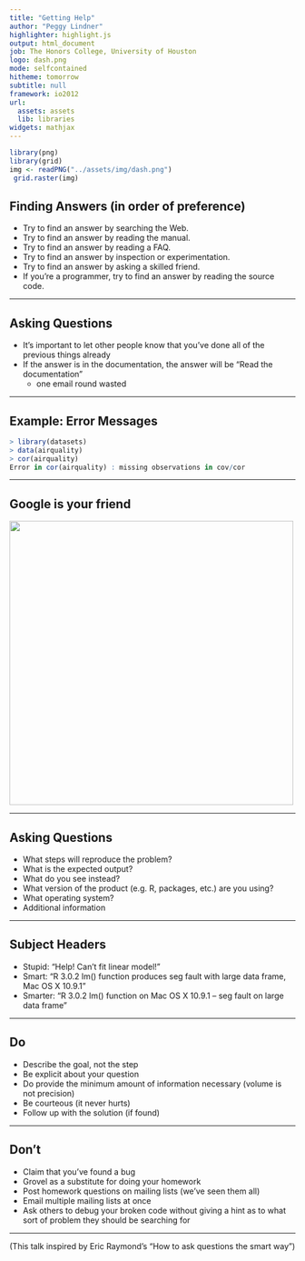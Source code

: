 ```yaml
---
title: "Getting Help"
author: "Peggy Lindner"
highlighter: highlight.js
output: html_document
job: The Honors College, University of Houston
logo: dash.png
mode: selfcontained
hitheme: tomorrow
subtitle: null
framework: io2012
url:
  assets: assets
  lib: libraries
widgets: mathjax
---
```

```r
library(png)
library(grid)
img <- readPNG("../assets/img/dash.png")
 grid.raster(img)
```

## Finding Answers (in order of preference)

- Try to find an answer by searching the Web.
- Try to find an answer by reading the manual.
- Try to find an answer by reading a FAQ.
- Try to find an answer by inspection or experimentation.
- Try to find an answer by asking a skilled friend.
- If you're a programmer, try to find an answer by reading the source code.

---

## Asking Questions

- It’s important to let other people know that you’ve done all of the previous things already
- If the answer is in the documentation, the answer will be “Read the documentation”
  - one email round wasted

---

## Example: Error Messages

```r
> library(datasets) 
> data(airquality) 
> cor(airquality)
Error in cor(airquality) : missing observations in cov/cor
```

---

## Google is your friend

<img src="../assets/img/google.png" height=500>

---

## Asking Questions

- What steps will reproduce the problem?
- What is the expected output?
- What do you see instead?
- What version of the product (e.g. R, packages, etc.) are you using?
- What operating system?
- Additional information

---

## Subject Headers

- Stupid: "Help! Can't fit linear model!"
- Smart: "R 3.0.2 lm() function produces seg fault with large data frame, Mac OS X 10.9.1"
- Smarter: "R 3.0.2 lm() function on Mac OS X 10.9.1 -- seg fault on large data frame"

---

## Do
- Describe the goal, not the step
- Be explicit about your question
- Do provide the minimum amount of information necessary (volume is not precision)
- Be courteous (it never hurts)
- Follow up with the solution (if found)

---

## Don't
- Claim that you’ve found a bug
- Grovel as a substitute for doing your homework
- Post homework questions on mailing lists (we’ve seen them all)
- Email multiple mailing lists at once
- Ask others to debug your broken code without giving a hint as to what sort of problem they should be searching for

---

(This talk inspired by Eric Raymond’s “How to ask questions the smart way”)
